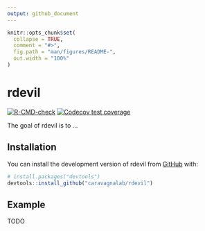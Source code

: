 ```yaml
---
output: github_document
---
```


<!-- README.md is generated from README.Rmd. Please edit that file -->

```r
knitr::opts_chunk$set(
  collapse = TRUE,
  comment = "#>",
  fig.path = "man/figures/README-",
  out.width = "100%"
)
```

# rdevil

<!-- badges: start -->
[![R-CMD-check](https://github.com/caravagnalab/rdevil/actions/workflows/R-CMD-check.yaml/badge.svg)](https://github.com/caravagnalab/rdevil/actions/workflows/R-CMD-check.yaml)
[![Codecov test coverage](https://codecov.io/gh/caravagnalab/rdevil/branch/main/graph/badge.svg)](https://app.codecov.io/gh/caravagnalab/rdevil?branch=main)
<!-- badges: end -->

The goal of rdevil is to ...

## Installation

You can install the development version of rdevil from [GitHub](https://github.com/) with:

``` r
# install.packages("devtools")
devtools::install_github("caravagnalab/rdevil")
```

## Example

TODO

